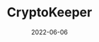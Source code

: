---
title: "CryptoKeeper"
description: "Open source app that allow to save your crypto data and check the market in real live."
banner: "/../public/assets/projects/crypto.png"
date: '2022-06-06'
---